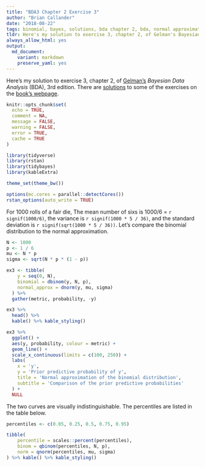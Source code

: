 ```yaml
---
title: "BDA3 Chapter 2 Exercise 3"
author: "Brian Callander"
date: "2018-08-22"
tags: binomial, bayes, solutions, bda chapter 2, bda, normal approximation
tldr: Here's my solution to exercise 3, chapter 2, of Gelman's Bayesian Data Analysis (BDA), 3rd edition.
always_allow_html: yes
output: 
  md_document:
    variant: markdown
    preserve_yaml: yes
---
```


Here's my solution to exercise 3, chapter 2, of [Gelman's](https://andrewgelman.com/) *Bayesian Data Analysis* (BDA), 3rd edition. There are [solutions](http://www.stat.columbia.edu/~gelman/book/solutions.pdf) to some of the exercises on the [book's webpage](http://www.stat.columbia.edu/~gelman/book/).

<!--more-->

```r
knitr::opts_chunk$set(
  echo = TRUE,
  comment = NA,
  message = FALSE,
  warning = FALSE,
  error = TRUE,
  cache = TRUE
)

library(tidyverse)
library(rstan)
library(tidybayes)
library(kableExtra)

theme_set(theme_bw())

options(mc.cores = parallel::detectCores())
rstan_options(auto_write = TRUE)

```

<div style="display:none">
  $\DeclareMathOperator{\dbinomial}{binomial}
   \DeclareMathOperator{\dbern}{Bernoulli}
   \DeclareMathOperator{\dbeta}{beta}$
</div>


For 1000 rolls of a fair die, The mean number of sixs is 1000/6 = `r signif(1000/6)`, the variance is `r signif(1000 * 5 / 36)`, and the standard deviation is `r signif(sqrt(1000 * 5 / 36))`. Let's compare the binomial distribution to the normal approximation.

```r
N <- 1000
p <- 1 / 6
mu <- N * p
sigma <- sqrt(N * p * (1 - p))

ex3 <- tibble(
    y = seq(0, N),
    binomial = dbinom(y, N, p),
    normal_approx = dnorm(y, mu, sigma)
  ) %>% 
  gather(metric, probability, -y) 
```

```r
ex3 %>% 
  head() %>% 
  kable() %>% kable_styling()
```

```r
ex3 %>% 
  ggplot() +
  aes(y, probability, colour = metric) +
  geom_line() +
  scale_x_continuous(limits = c(100, 250)) +
  labs(
    x = 'y',
    y = 'Prior predictive probability of y',
    title = 'Normal approximation of the binomial distribution',
    subtitle = 'Comparison of the prior predictive probabilities'
  ) +
  NULL

```

The two curves are visually indistinguishable. The percentiles are listed in the table below.

```r
percentiles <- c(0.05, 0.25, 0.5, 0.75, 0.95)

tibble(
    percentile = scales::percent(percentiles),
    binom = qbinom(percentiles, N, p),
    norm = qnorm(percentiles, mu, sigma)
) %>% kable() %>% kable_styling()
```


